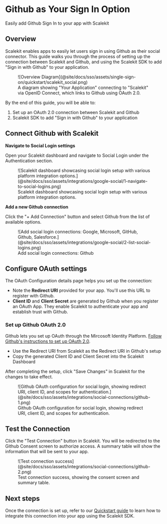 # Github as Your Sign In Option

<Subtitle>
  Easily add Github Sign In to your app with Scalekit
</Subtitle>

## Overview

Scalekit enables apps to easily let users sign in using Github as their social connector. This guide walks you through
the process of setting up the connection between Scalekit and Github, and using the Scalekit SDK to add "Sign in with
Github" to your application.

<figure>
  ![Overview
  Diagram](@site/docs/sso/assets/single-sign-on/quickstart/scalekit_social.png)
  <figcaption>A diagram showing "Your Application" connecting to "Scalekit" via OpenID Connect, which links to Github using OAuth 2.0.</figcaption>
</figure>

By the end of this guide, you will be able to:

1. Set up an OAuth 2.0 connection between Scalekit and Github
2. Scalekit SDK to add "Sign in with Github" to your application

## Connect Github with Scalekit

**Navigate to Social Login settings**

Open your Scalekit dashboard and navigate to Social Login under the Authentication section.

<figure>
  ![Scalekit dashboard showcasing social login setup with various
  platform integration
  options.](@site/docs/sso/assets/integrations/google-social/1-navigate-to-social-logins.png)
  <figcaption>Scalekit dashboard showcasing social login setup with various platform integration options.</figcaption>
</figure>

**Add a new Github connection**

Click the "+ Add Connection" button and select Github from the list of available options.

<figure>
  ![Add social login connections: Google, Microsoft, GitHub, Github,
  Salesforce.](@site/docs/sso/assets/integrations/google-social/2-list-social-logins.png)
  <figcaption>Add social login connections: Github</figcaption>
</figure>

## Configure OAuth settings

The OAuth Configuration details page helps you set up the connection:

- Note the **Redirect URI** provided for your app. You'll use this URL to register with Github.
- **Client ID** and **Client Secret** are generated by Github when you register an OAuth App. They enable Scalekit to
  authenticate your app and establish trust with Github.

### Set up Github OAuth 2.0

Github lets you set up OAuth through the Mircosoft Identity Platform.
[Follow Github's instructions to set up OAuth 2.0](https://docs.github.com/en/apps/oauth-apps/building-oauth-apps/creating-an-oauth-app).

- Use the Redirect URI from Scalekit as the Redirect URI in Github's setup
- Copy the generated Client ID and Client Secret into the Scalekit Dashboard

After completing the setup, click "Save Changes" in Scalekit for the changes to take effect.

<figure>
  ![Github OAuth configuration for social login, showing redirect URI,
  client ID, and scopes for
  authentication.](@site/docs/sso/assets/integrations/social-connections/github-1.png)
  <figcaption>Github OAuth configuration for social login, showing redirect URI, client ID, and scopes for authentication.</figcaption>
</figure>

## Test the Connection

Click the "Test Connection" button in Scalekit. You will be redirected to the Github Consent screen to authorize access.
A summary table will show the information that will be sent to your app.

<figure className="w-full">
  ![Test connection
  success](@site/docs/sso/assets/integrations/social-connections/github-2.png)
  <figcaption>Test connection success, showing the consent screen and summary table.</figcaption>
</figure>

## Next steps

Once the connection is set up, refer to our [Quickstart guide](/sso/social-login) to learn how to integrate this
connection into your app using the Scalekit SDK.
